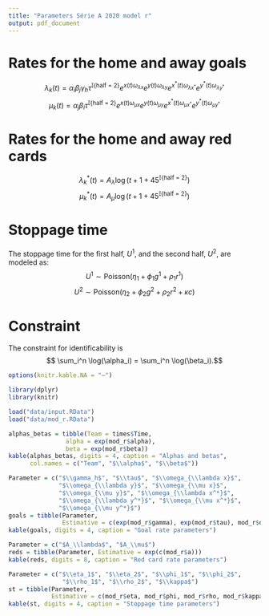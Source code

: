 ```yaml
---
title: "Parameters Série A 2020 model r"
output: pdf_document
---
```


# Rates for the home and away goals

$$\lambda_k(t) = \alpha_i \beta_j \gamma_h \tau^{\mathbb{I}\{\text{half = 2}\}} e^{x(t)\omega_{\lambda x}} e^{y(t) \omega_{\lambda y}} e^{x^*(t)\omega_{\lambda x^*}} e^{y^*(t) \omega_{\lambda y^*}}$$
$$\mu_k(t) = \alpha_j \beta_i \tau^{\mathbb{I}\{\text{half = 2}\}} e^{x(t)\omega_{\mu x}} e^{y(t) \omega_{\mu y}} e^{x^*(t)\omega_{\mu x^*}} e^{y^*(t) \omega_{\mu y^*}}$$
\begin{itemize}
\item $i$: home team index;
\item $j$: away team index;
\item $\alpha$: attack strength parameter;
\item $1/\beta$: defense strength parameter;
\item $\gamma_h$: home advantage parameter;
\item $\tau$: second half parameter;
\item $x(t)$: the number of goals of the home team until minute t;
\item $y(t)$: the number of goals of the away team until minute t;
\item $x^*(t)$: the number of red cards of the home team until minute t;
\item $y^*(t)$: the number of red cards of the away team until minute t;
\item $\omega_{\lambda x}$, $\omega_{\lambda y}$, $\omega_{\mu x}$ and $\omega_{\mu y}$: parameters that measure the impact of the scored goals in the rates;
\item $\omega_{\lambda x^*}$, $\omega_{\lambda y^*}$, $\omega_{\mu x^*}$ and $\omega_{\mu y^*}$: parameters that measure the impact of the received red cards in the rates.
\end{itemize}

# Rates for the home and away red cards

$$ \lambda_k^*(t) = A_\lambda  \log(t+1 + 45^{\mathbb{I}\{\text{half = 2}\}})$$
$$ \mu_k^*(t) = A_\mu  \log(t+1 + 45^{\mathbb{I}\{\text{half = 2}\}})$$

# Stoppage time

The stoppage time for the first half, $U^1$, and the second half, $U^2$, are modeled as:
$$ U^1 \sim \text{Poisson} (\eta_1 + \phi_1 g^1 + \rho_1 r^1 )$$
$$ U^2 \sim \text{Poisson} (\eta_2 + \phi_2 g^2 + \rho_2 r^2 + \kappa c)$$
\begin{itemize}
\item $g^t$ is the amount of goals scored in half $t$ until minute 45;
\item $r^t$ is the amount of red cards received in half $t$ until minute 45;
\item $c = \begin{cases}
 1, \text{ if $|x - y| \leq 1$ at minute 45 of the second half;}  \\
 0, \text{ otherwise.}
\end{cases}$
\end{itemize}

# Constraint
The constraint for identificability is
$$ \sum_i^n \log(\alpha_i) = \sum_i^n \log(\beta_i).$$
```r
options(knitr.kable.NA = "–")

library(dplyr)
library(knitr)

load("data/input.RData")
load("data/mod_r.RData")
```

```r
alphas_betas = tibble(Team = times$Time,
                alpha = exp(mod_r$alpha),
                beta = exp(mod_r$beta))
kable(alphas_betas, digits = 4, caption = "Alphas and betas", 
      col.names = c("Team", "$\\alpha$", "$\\beta$"))
```
```r
Parameter = c("$\\gamma_h$", "$\\tau$", "$\\omega_{\\lambda x}$",
              "$\\omega_{\\lambda y}$", "$\\omega_{\\mu x}$",
              "$\\omega_{\\mu y}$", "$\\omega_{\\lambda x^*}$",
              "$\\omega_{\\lambda y^*}$", "$\\omega_{\\mu x^*}$",
              "$\\omega_{\\mu y^*}$")
goals = tibble(Parameter, 
               Estimative = c(exp(mod_r$gamma), exp(mod_r$tau), mod_r$omega))
kable(goals, digits = 4, caption = "Goal rate parameters")
```
```r
Parameter = c("$A_\\lambda$", "$A_\\mu$")
reds = tibble(Parameter, Estimative = exp(c(mod_r$a)))
kable(reds, digits = 8, caption = "Red card rate parameters")
```
```r
Parameter = c("$\\eta_1$", "$\\eta_2$", "$\\phi_1$", "$\\phi_2$", 
               "$\\rho_1$", "$\\rho_2$", "$\\kappa$")
st = tibble(Parameter, 
            Estimative = c(mod_r$eta, mod_r$phi, mod_r$rho, mod_r$kappa))
kable(st, digits = 4, caption = "Stoppage time parameters")
```
